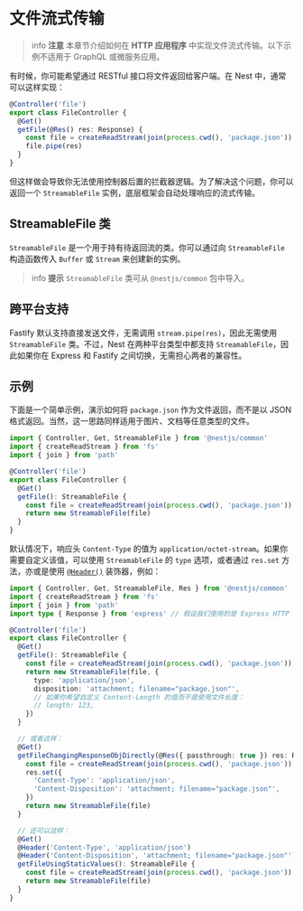 # 文件流式传输

> info **注意** 本章节介绍如何在 **HTTP 应用程序** 中实现文件流式传输。以下示例不适用于 GraphQL 或微服务应用。

有时候，你可能希望通过 RESTful 接口将文件返回给客户端。在 Nest 中，通常可以这样实现：

```ts
@Controller('file')
export class FileController {
  @Get()
  getFile(@Res() res: Response) {
    const file = createReadStream(join(process.cwd(), 'package.json'))
    file.pipe(res)
  }
}
```

但这样做会导致你无法使用控制器后置的拦截器逻辑。为了解决这个问题，你可以返回一个 `StreamableFile` 实例，底层框架会自动处理响应的流式传输。

## StreamableFile 类

`StreamableFile` 是一个用于持有待返回流的类。你可以通过向 `StreamableFile` 构造函数传入 `Buffer` 或 `Stream` 来创建新的实例。

> info **提示** `StreamableFile` 类可从 `@nestjs/common` 包中导入。

## 跨平台支持

Fastify 默认支持直接发送文件，无需调用 `stream.pipe(res)`，因此无需使用 `StreamableFile` 类。不过，Nest 在两种平台类型中都支持 `StreamableFile`，因此如果你在 Express 和 Fastify 之间切换，无需担心两者的兼容性。

## 示例

下面是一个简单示例，演示如何将 `package.json` 作为文件返回，而不是以 JSON 格式返回。当然，这一思路同样适用于图片、文档等任意类型的文件。

```ts
import { Controller, Get, StreamableFile } from '@nestjs/common'
import { createReadStream } from 'fs'
import { join } from 'path'

@Controller('file')
export class FileController {
  @Get()
  getFile(): StreamableFile {
    const file = createReadStream(join(process.cwd(), 'package.json'))
    return new StreamableFile(file)
  }
}
```

默认情况下，响应头 `Content-Type` 的值为 `application/octet-stream`。如果你需要自定义该值，可以使用 `StreamableFile` 的 `type` 选项，或者通过 `res.set` 方法，亦或是使用 [`@Header()`](/controllers#headers) 装饰器，例如：

```ts
import { Controller, Get, StreamableFile, Res } from '@nestjs/common'
import { createReadStream } from 'fs'
import { join } from 'path'
import type { Response } from 'express' // 假设我们使用的是 Express HTTP 适配器

@Controller('file')
export class FileController {
  @Get()
  getFile(): StreamableFile {
    const file = createReadStream(join(process.cwd(), 'package.json'))
    return new StreamableFile(file, {
      type: 'application/json',
      disposition: 'attachment; filename="package.json"',
      // 如果你希望自定义 Content-Length 的值而不是使用文件长度：
      // length: 123,
    })
  }

  // 或者这样：
  @Get()
  getFileChangingResponseObjDirectly(@Res({ passthrough: true }) res: Response): StreamableFile {
    const file = createReadStream(join(process.cwd(), 'package.json'))
    res.set({
      'Content-Type': 'application/json',
      'Content-Disposition': 'attachment; filename="package.json"',
    })
    return new StreamableFile(file)
  }

  // 还可以这样：
  @Get()
  @Header('Content-Type', 'application/json')
  @Header('Content-Disposition', 'attachment; filename="package.json"')
  getFileUsingStaticValues(): StreamableFile {
    const file = createReadStream(join(process.cwd(), 'package.json'))
    return new StreamableFile(file)
  }
}
```
